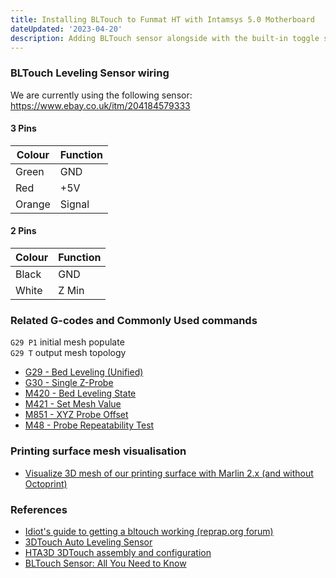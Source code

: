 ```yaml
---
title: Installing BLTouch to Funmat HT with Intamsys 5.0 Motherboard
dateUpdated: '2023-04-20'
description: Adding BLTouch sensor alongside with the built-in toggle sensor.
---
```


### BLTouch Leveling Sensor wiring

We are currently using the following sensor:<br />
https://www.ebay.co.uk/itm/204184579333

#### 3 Pins

| Colour | Function |
| ------ | -------- |
| Green  | GND      |
| Red    | +5V      |
| Orange | Signal   |

#### 2 Pins

| Colour | Function |
| ------ | -------- |
| Black  | GND      |
| White  | Z Min    |

### Related G-codes and Commonly Used commands

`G29 P1` initial mesh populate<br /> `G29 T` output mesh topology

- [G29 - Bed Leveling (Unified)](https://marlinfw.org/docs/gcode/G029-ubl.html)
- [G30 - Single Z-Probe](https://marlinfw.org/docs/gcode/G030.html)
- [M420 - Bed Leveling State](https://marlinfw.org/docs/gcode/M420.html)
- [M421 - Set Mesh Value](https://marlinfw.org/docs/gcode/M421.html)
- [M851 - XYZ Probe Offset](https://marlinfw.org/docs/gcode/M851.html)
- [M48 - Probe Repeatability Test](https://marlinfw.org/docs/gcode/M048.html)

### Printing surface mesh visualisation

- [Visualize 3D mesh of our printing surface with Marlin 2.x (and without Octoprint)](https://3dwork.io/en/visualize-3d-mesh/)

### References

- [Idiot's guide to getting a bltouch working (reprap.org forum)](https://reprap.org/forum/read.php?415,880766)
- [3DTouch Auto Leveling Sensor](https://www.geeetech.com/wiki/index.php/3DTouch_Auto_Leveling_Sensor)
- [HTA3D 3DTouch assembly and configuration](https://www.hta3d.com/en/blog/3dtouch-configuration)
- [BLTouch Sensor: All You Need to Know](https://all3dp.com/2/bltouch-sensors-guide/)
